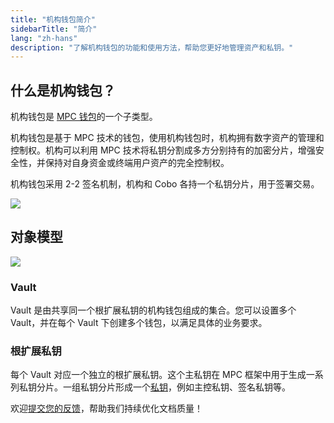 ```yaml
---
title: "机构钱包简介"
sidebarTitle: "简介"
lang: "zh-hans"
description: "了解机构钱包的功能和使用方法，帮助您更好地管理资产和私钥。"
---
```


## 什么是机构钱包？

机构钱包是 [MPC 钱包](/en/portal/mpc-wallets/introduction)的一个子类型。

机构钱包是基于 MPC 技术的钱包，使用机构钱包时，机构拥有数字资产的管理和控制权。机构可以利用 MPC 技术将私钥分割成多方分别持有的加密分片，增强安全性，并保持对自身资金或终端用户资产的完全控制权。

机构钱包采用 2-2 签名机制，机构和 Cobo 各持一个私钥分片，用于签署交易。

<img src="/cn/images/mpc-wallet/OCW.svg"/>

## 对象模型

<img src="/cn/images/mpc-wallet/OCW.svg"/>

### Vault
Vault 是由共享同一个根扩展私钥的机构钱包组成的集合。您可以设置多个 Vault，并在每个 Vault 下创建多个钱包，以满足具体的业务要求。

### 根扩展私钥
每个 Vault 对应一个独立的根扩展私钥。这个主私钥在 MPC 框架中用于生成一系列私钥分片。一组私钥分片形成一个[私钥](/cn/portal/mpc-wallets/ocw/holder-group-overview)，例如主控私钥、签名私钥等。

<Tip>欢迎[提交您的反馈](https://forms.zohopublic.com/cobo/form/DocumentFeedbackForm/formperma/QvLOhxJv1_JMsJ-1dleZ8Itb_7rzN-LtgvsDdxosoVI?referrername=manuals)，帮助我们持续优化文档质量！</Tip>